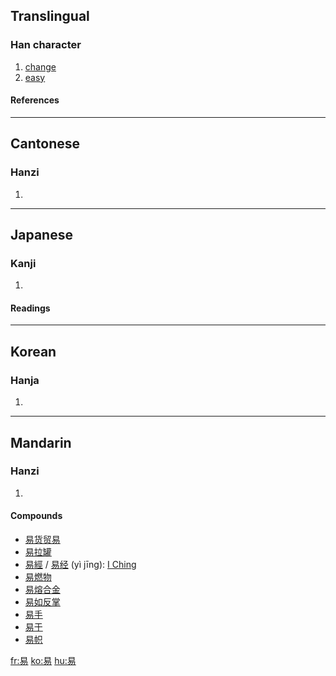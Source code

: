 ==Translingual==
===Han character===
{{Han char|rn=72|rad=日|as=04|sn=8|four=6022<sub>7</sub>|canj=日心竹竹 (APHH)|ids=⿱[[日]][[勿]]}}
# [[change]]
# [[easy]]
====References====
{{Han ref|kx=0492.030|dkj=13814|dj=0854.080|hdz=21494.010|uh=6613|ud=26131|bh=A9F6|bd=43510}}

----

==Cantonese==
===Hanzi===
{{yue-hanzi|jyut=|y=yi6, yik6}}
# {{defn|Cantonese}}

----
==Japanese==
===Kanji===
{{ja-kanji|grade=5|rs=日04}}
# {{defn|Japanese}} 
====Readings====
{{ja-readings|on=[[えき]] (eki), [[い]] (i)|kun=[[やさしい]] (yasashii), [[かえる]] (kaeru), [[おさめる]] (osameru)}}
 

----
==Korean==
===Hanja===
{{ko-hanja|hangeul=[[역]], [[이]]|eumhun=|rv=yeok, i|mr=yŏk, i|y=yek, i}}
# {{defn|Korean}}

----
==Mandarin==
===Hanzi===
{{cmn-hanzi|pin=[[yì]] ([[yi4]])|wg=i<sup>4</sup>}}
# {{defn|Mandarin}}

====Compounds====
*[[易货贸易]]
*[[易拉罐]]
* [[易經]] / [[易经]] (yì jīng): [[I Ching]]
*[[易燃物]]
*[[易熔合金]]
*[[易如反掌]]
*[[易手]]
*[[易于]]
*[[易帜]]

[[fr:易]]
[[ko:易]]
[[hu:易]]